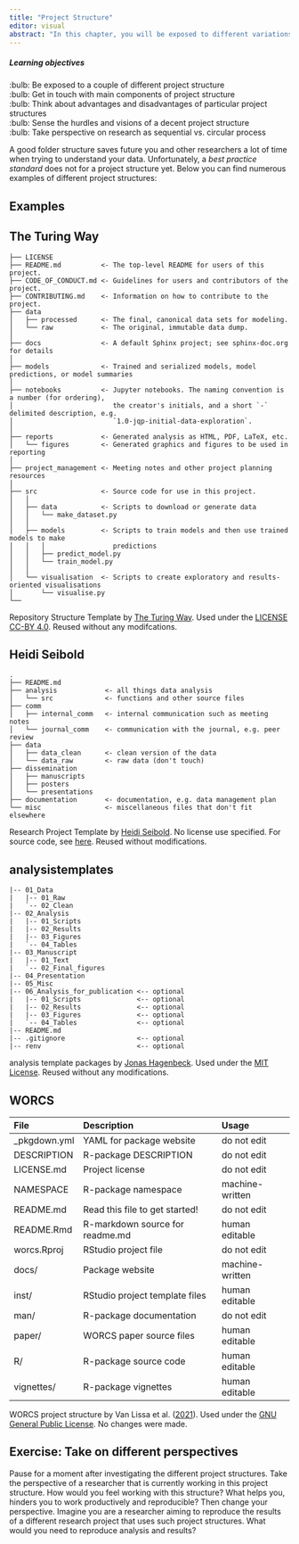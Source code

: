 ```yaml
---
title: "Project Structure"
editor: visual
abstract: "In this chapter, you will be exposed to different variations of project structures. You will learn, what is mandatory for a project structure and what is of importance to think about."
---
```


::: {.callout-tip appearance="minimal"}
<h5>Learning objectives</h5>

:bulb: Be exposed to a couple of different project structure <br> 
:bulb: Get in touch with main components of project structure <br> 
:bulb: Think about advantages and disadvantages of particular project structures <br> 
:bulb: Sense the hurdles and visions of a decent project structure <br> 
:bulb: Take perspective on research as sequential vs. circular process
:::

A good folder structure saves future you and other researchers a lot of time when trying to understand your data. 
Unfortunately, a *best practice standard* does not for a project structure yet. 
Below you can find numerous examples of different project structures:

## Examples

::: panel-tabset

## The Turing Way

```         
├── LICENSE
├── README.md          <- The top-level README for users of this project.
├── CODE_OF_CONDUCT.md <- Guidelines for users and contributors of the project.
├── CONTRIBUTING.md    <- Information on how to contribute to the project.
├── data
│   ├── processed      <- The final, canonical data sets for modeling.
│   └── raw            <- The original, immutable data dump.
│
├── docs               <- A default Sphinx project; see sphinx-doc.org for details
│
├── models             <- Trained and serialized models, model predictions, or model summaries
│
├── notebooks          <- Jupyter notebooks. The naming convention is a number (for ordering),
│                         the creator's initials, and a short `-` delimited description, e.g.
│                         `1.0-jqp-initial-data-exploration`.
│
├── reports            <- Generated analysis as HTML, PDF, LaTeX, etc.
│   └── figures        <- Generated graphics and figures to be used in reporting
│
├── project_management <- Meeting notes and other project planning resources
│
├── src                <- Source code for use in this project.
│   │
│   ├── data           <- Scripts to download or generate data
│   │   └── make_dataset.py
│   │
│   ├── models         <- Scripts to train models and then use trained models to make
│   │   │                 predictions
│   │   ├── predict_model.py
│   │   └── train_model.py
│   │
│   └── visualisation  <- Scripts to create exploratory and results-oriented visualisations
│       └── visualise.py
└──
```

Repository Structure Template by [The Turing Way](https://book.the-turing-way.org/index.html). 
Used under the [LICENSE CC-BY 4.0](https://github.com/the-turing-way/reproducible-project-template/blob/main/LICENSE.md). 
Reused without any modifcations.

## Heidi Seibold

```         
.
├── README.md
├── analysis            <- all things data analysis
│   └── src             <- functions and other source files
├── comm
│   ├── internal_comm   <- internal communication such as meeting notes
│   └── journal_comm    <- communication with the journal, e.g. peer review
├── data
│   ├── data_clean      <- clean version of the data
│   └── data_raw        <- raw data (don't touch)
├── dissemination
│   ├── manuscripts
│   ├── posters
│   └── presentations
├── documentation       <- documentation, e.g. data management plan
└── misc                <- miscellaneous files that don't fit elsewhere
```

Research Project Template by [Heidi Seibold](https://heidiseibold.com). 
No license use specified.
For source code, see [here](https://github.com/HeidiSeibold/research-project-template). 
Reused without modifications.

## analysistemplates

```         
|-- 01_Data
|   |-- 01_Raw
|   `-- 02_Clean
|-- 02_Analysis
|   |-- 01_Scripts
|   |-- 02_Results
|   |-- 03_Figures
|   `-- 04_Tables
|-- 03_Manuscript
|   |-- 01_Text
|   `-- 02_Final_figures
|-- 04_Presentation
|-- 05_Misc
|-- 06_Analysis_for_publication <-- optional
|   |-- 01_Scripts              <-- optional
|   |-- 02_Results              <-- optional
|   |-- 03_Figures              <-- optional
|   `-- 04_Tables               <-- optional
|-- README.md
|-- .gitignore                  <-- optional
|-- renv                        <-- optional
```

analysis template packages by [Jonas Hagenbeck](https://github.com/jonas-hag). 
Used under the [MIT License](https://github.com/jonas-hag/analysistemplates/blob/0d76d5364c231a4710d227c8a935532c137383a2/LICENSE.md#L4). 
Reused without any modifications.

## WORCS

| File          | Description                     | Usage           |
|:--------------|:--------------------------------|:----------------|
| \_pkgdown.yml | YAML for package website        | do not edit     |
| DESCRIPTION   | R-package DESCRIPTION           | do not edit     |
| LICENSE.md    | Project license                 | do not edit     |
| NAMESPACE     | R-package namespace             | machine-written |
| README.md     | Read this file to get started!  | do not edit     |
| README.Rmd    | R-markdown source for readme.md | human editable  |
| worcs.Rproj   | RStudio project file            | do not edit     |
| docs/         | Package website                 | machine-written |
| inst/         | RStudio project template files  | human editable  |
| man/          | R-package documentation         | do not edit     |
| paper/        | WORCS paper source files        | human editable  |
| R/            | R-package source code           | human editable  |
| vignettes/    | R-package vignettes             | human editable  |

WORCS project structure by Van Lissa et al. ([2021](https://cjvanlissa.github.io/worcs/index.html#repository-structure)).
Used under the [GNU General Public License](https://fsf.org/).
No changes were made.

:::

::: callout-caution
## Exercise: Take on different perspectives

Pause for a moment after investigating the different project structures. 
Take the perspective of a researcher that is currently working in this project structure. 
How would you feel working with this structure? What helps you, hinders you to work productively and reproducible? 
Then change your perspective. 
Imagine you are a researcher aiming to reproduce the results of a different research project that uses such project structures. 
What would you need to reproduce analysis and results?
:::
